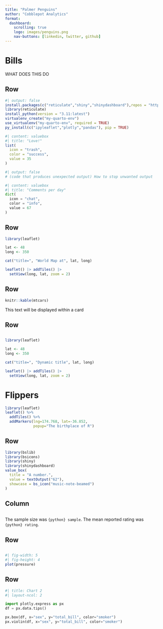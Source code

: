 ```yaml
--- 
title: "Palmer Penguins"
author: "Cobblepot Analytics"
format: 
  dashboard:
    scrolling: true
    logo: images/penguins.png
    nav-buttons: [linkedin, twitter, github]
---
```



# Bills 

::: {.card title="Wow!"}
WHAT DOES THIS DO
:::

## Row

```r
#| output: false
install.packages(c("reticulate","shiny","shinydashboard"),repos = "http://cran.us.r-project.org")
library(reticulate)
install_python(version = "3.11:latest")
virtualenv_create("my-quarto-env") 
use_virtualenv("my-quarto-env", required = TRUE)
py_install(c("ipyleaflet","plotly","pandas"), pip = TRUE)
```

```r
#| content: valuebox
#| title: "Love!"
list(
  icon = "trash",
  color = "success",
  value = 35
)
```

```python
#| output: false
# (code that produces unexpected output) How to stop unwanted output
```

```python
#| content: valuebox
#| title: "Comments per day"
dict(
  icon = "chat",
  color = "info",
  value = 67
)
```

## Row

```r
library(leaflet)

lat <- 48
long <- 350

cat("title=", "World Map at", lat, long)

leaflet() |> addTiles() |> 
  setView(long, lat, zoom = 2)
```

## Row {height=40%}
```r
knitr::kable(mtcars)
```
::: {.card}
This text will be displayed within a card
:::

## Row {height=30%}

```python
```

```r
library(leaflet)

lat <- 48
long <- 350

cat("title=", "Dynamic title", lat, long)

leaflet() |> addTiles() |> 
  setView(long, lat, zoom = 2)
```

# Flippers {orientation="columns" scrolling="true"}

```r
library(leaflet)
leaflet() %>%
  addTiles() %>% 
  addMarkers(lng=174.768, lat=-36.852, 
             popup="The birthplace of R")
```
## Row {height=70%}
```r
library(bslib)
library(bsicons)
library(shiny)
library(shinydashboard)
value_box(
  title = "A number.",
  value = textOutput("62"),
  showcase = bs_icon("music-note-beamed")
)
```

## Column

```python
```

::: {.card}
The sample size was `{python} sample`. The mean reported 
rating was `{python} rating`.
:::

## Row {height=30%}

```python
```

```r
#| fig-width: 5
#| fig-height: 4
plot(pressure)
```

## Row {.tabset}

```python
#| title: Chart 2
#| layout-ncol: 2

import plotly.express as px
df = px.data.tips()

px.box(df, x="sex", y="total_bill", color="smoker")
px.violin(df, x="sex", y="total_bill", color="smoker")
```
